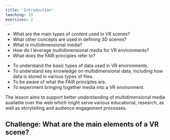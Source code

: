 ```yaml
---
title: 'Introduction'
teaching: 10
exercises: 2
---
```


:::::::::::::::::::::::::::::::::::::: questions 

- What are the main types of content used in VR scenes?
- What other concepts are used in defining 3D scenes?
- What is multidimensional media?
- How do I leverage multidimensional media
for VR environments?
- What does the FAIR principles refer to?

::::::::::::::::::::::::::::::::::::::::::::::::

::::::::::::::::::::::::::::::::::::: objectives

- To understand the basic types of data used in VR environments.
- To understand key knowledge on multidimensional data, including how data is stored
in various types of files.
- To be aware of what the FAIR principles are.
- To experiment bringing together media into a VR environment.


::::::::::::::::::::::::::::::::::::::::::::::::

The lesson aims to support better understanding of multidimensional media 
available over the web which might serve various educational, research,
as well as storytelling and audience engagement processes.

::::::::: challenge

## Challenge: What are the main elements of a VR scene?



:::::::::::::::



